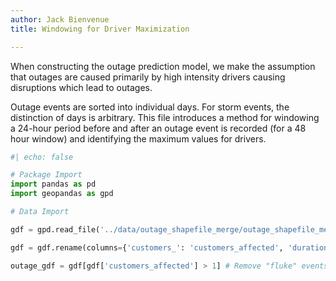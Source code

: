 ```yaml
---
author: Jack Bienvenue
title: Windowing for Driver Maximization

---
```


When constructing the outage prediction model, we make the assumption that outages are caused primarily by high intensity drivers causing disruptions which lead to outages. 

Outage events are sorted into individual days. For storm events, the distinction of days is arbitrary. This file introduces a method for windowing a 24-hour period before and after an outage event is recorded (for a 48 hour window) and identifying the maximum values for drivers.

``` python
#| echo: false

# Package Import
import pandas as pd
import geopandas as gpd

# Data Import

gdf = gpd.read_file('../data/outage_shapefile_merge/outage_shapefile_merge.shp')

gdf = gdf.rename(columns={'customers_': 'customers_affected', 'duration_m': 'duration_minutes', 'index_righ': 'index_right'}) # Correct buggy names from export

outage_gdf = gdf[gdf['customers_affected'] > 1] # Remove "fluke" events

```



``` python


```

